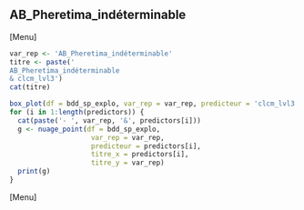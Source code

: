 ##  AB_Pheretima_indéterminable
[Menu]
```r
var_rep <- 'AB_Pheretima_indéterminable'
titre <- paste('
AB_Pheretima_indéterminable
& clcm_lvl3')
cat(titre)

box_plot(df = bdd_sp_explo, var_rep = var_rep, predicteur = 'clcm_lvl3', titre_x = 'clcm_lvl3', titre_y = var_rep)
for (i in 1:length(predictors)) {
  cat(paste('- ', var_rep, '&', predictors[i]))
  g <- nuage_point(df = bdd_sp_explo,
                    var_rep = var_rep,
                    predicteur = predictors[i],
                    titre_x = predictors[i],
                    titre_y = var_rep)
  print(g)
}
```
[Menu] 



